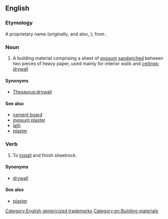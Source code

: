 {{also|Sheetrock|sheet rock}}
==English==

===Etymology===
A proprietary name (originally, and also, {{m|en|Sheetrock}}); from {{compound|en|sheet|rock}}.

===Noun===
{{en-noun|-}}

# {{lb|en|uncountable}} A building material comprising a sheet of [[gypsum]] [[sandwiched]] between two pieces of heavy paper, used mainly for interior walls and [[ceiling]]s; [[drywall]]

====Synonyms====
* [[Thesaurus:drywall]]

====See also====
* [[cement board]]
* [[gypsum plaster]]
* [[lath]]
* [[plaster]]

===Verb===
{{en-verb}}

# To [[install]] and finish sheetrock.

====Synonyms====
* [[drywall]]

====See also====
* [[plaster]]

[[Category:English genericized trademarks]]
[[Category:en:Building materials]]
